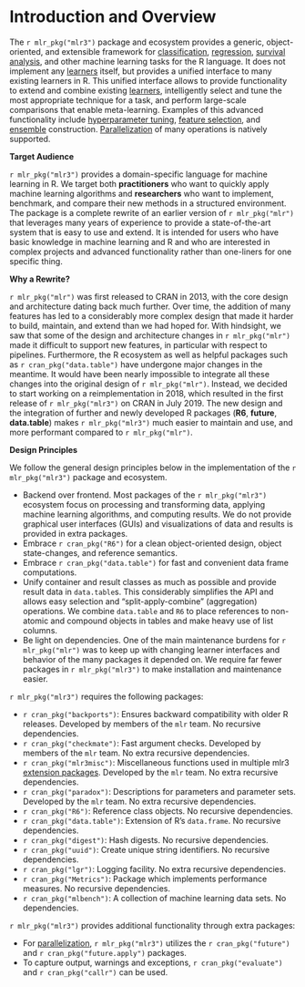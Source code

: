 # Introduction and Overview

The `r mlr_pkg("mlr3")` package and ecosystem provides a generic, object-oriented, and extensible framework for [classification](#tasks), [regression](#tasks), [survival analysis](#survival), and other machine learning tasks for the R language.
It does not implement any [learners](#learners) itself, but provides a unified interface to many existing learners in R.
This unified interface allows to provide functionality to extend and combine existing [learners](#learners), intelligently select and tune the most appropriate technique for a task, and perform large-scale comparisons that enable meta-learning.
Examples of this advanced functionality include [hyperparameter tuning](#tuning), [feature selection](#fs), and [ensemble](#ensemble) construction. [Parallelization](#parallelization) of many operations is natively supported.

**Target Audience**

`r mlr_pkg("mlr3")` provides a domain-specific language for machine learning in R.
We target both **practitioners** who want to quickly apply machine learning algorithms and **researchers** who want to implement, benchmark, and compare their new methods in a structured environment.
The package is a complete rewrite of an earlier version of `r mlr_pkg("mlr")` that leverages many years of experience to provide a state-of-the-art system that is easy to use and extend.
It is intended for users who have basic knowledge in machine learning and R and who are interested in complex projects and advanced functionality rather than one-liners for one specific thing.

**Why a Rewrite?**

`r mlr_pkg("mlr")` was first released to CRAN in 2013, with the core design and architecture dating back much further.
Over time, the addition of many features has led to a considerably more complex design that made it harder to build, maintain, and extend than we had hoped for.
With hindsight, we saw that some of the design and architecture changes in `r mlr_pkg("mlr")` made it difficult to support new features, in particular with respect to pipelines.
Furthermore, the R ecosystem as well as helpful packages such as `r cran_pkg("data.table")` have undergone major changes in the meantime.
It would have been nearly impossible to integrate all these changes into the original design of `r mlr_pkg("mlr")`.
Instead, we decided to start working on a reimplementation in 2018, which resulted in the first release of `r mlr_pkg("mlr3")` on CRAN in July 2019.
The new design and the integration of further and newly developed R packages (**R6**, **future**, **data.table**) makes `r mlr_pkg("mlr3")` much easier to maintain and use, and more performant compared to `r mlr_pkg("mlr")`.

**Design Principles**

We follow the general design principles below in the implementation of the `r mlr_pkg("mlr3")` package and ecosystem.

* Backend over frontend.
  Most packages of the `r mlr_pkg("mlr3")` ecosystem focus on processing and transforming data, applying machine learning algorithms, and computing results.
  We do not provide graphical user interfaces (GUIs) and visualizations of data and results is provided in extra packages.
* Embrace `r cran_pkg("R6")` for a clean object-oriented design, object state-changes, and reference semantics.
* Embrace `r cran_pkg("data.table")` for fast and convenient data frame computations.
* Unify container and result classes as much as possible and provide result data in `data.table`s.
    This considerably simplifies the API and allows easy selection and "split-apply-combine" (aggregation) operations.
    We combine `data.table` and `R6` to place references to non-atomic and compound objects in tables and make heavy use of list columns.
* Be light on dependencies.
  One of the main maintenance burdens for `r mlr_pkg("mlr")` was to keep up with changing learner interfaces and behavior of the many packages it depended on.
  We require far fewer packages in `r mlr_pkg("mlr3")` to make installation and maintenance easier.

`r mlr_pkg("mlr3")` requires the following packages:

  - `r cran_pkg("backports")`:
    Ensures backward compatibility with older R releases. Developed by members of the `mlr` team.
    No recursive dependencies.
  - `r cran_pkg("checkmate")`:
    Fast argument checks. Developed by members of the `mlr` team.
    No extra recursive dependencies.
  - `r cran_pkg("mlr3misc")`:
    Miscellaneous functions used in multiple mlr3 [extension packages](https://github.com/mlr-org/mlr3/wiki/Extension-Packages).
    Developed by the `mlr` team.
    No extra recursive dependencies.
  - `r cran_pkg("paradox")`:
    Descriptions for parameters and parameter sets. Developed by the `mlr` team.
    No extra recursive dependencies.
  - `r cran_pkg("R6")`:
    Reference class objects.
    No recursive dependencies.
  - `r cran_pkg("data.table")`:
    Extension of R's `data.frame`.
    No recursive dependencies.
  - `r cran_pkg("digest")`:
    Hash digests.
    No recursive dependencies.
  - `r cran_pkg("uuid")`:
    Create unique string identifiers.
    No recursive dependencies.
  - `r cran_pkg("lgr")`:
    Logging facility.
    No extra recursive dependencies.
  - `r cran_pkg("Metrics")`:
    Package which implements performance measures.
    No recursive dependencies.
  - `r cran_pkg("mlbench")`:
    A collection of machine learning data sets.
    No dependencies.

`r mlr_pkg("mlr3")` provides additional functionality through extra packages:

* For [parallelization](#parallelization), `r mlr_pkg("mlr3")` utilizes the `r cran_pkg("future")` and `r cran_pkg("future.apply")` packages.
* To capture output, warnings and exceptions, `r cran_pkg("evaluate")` and `r cran_pkg("callr")` can be used.

